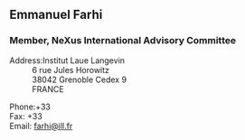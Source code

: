 ==Emmanuel Farhi==
===Member, NeXus International Advisory Committee===
;Address:Institut Laue Langevin
:6 rue Jules Horowitz
:38042 Grenoble Cedex 9
:FRANCE

;Phone:+33
;Fax: +33
;Email: [mailto:farhi@ill.fr farhi@ill.fr]
